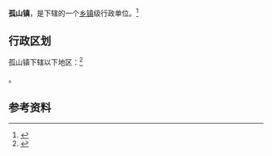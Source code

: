 {{中国乡级行政区|32/12/82/106/000}}

'''孤山镇'''，是{{PRC admin/fullname|32/12/82/106/000|3}}下辖的一个[[乡镇|乡镇]]级行政单位。<ref>{{PRC admin/ref sgc|{{PRC admin/parent|32/12/82/106/000}}}}</ref>

== 行政区划 ==

孤山镇下辖以下地区：<ref>{{PRC admin/ref sgc|32/12/82/106/000}}</ref>

{{PRC admin/children|32/12/82/106/000}}。

== 参考资料 ==

{{reflist}}

{{行政区划小作品}}
{{PRC admin/navcat|32/12/82/106/000}}